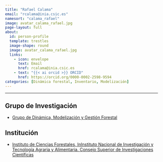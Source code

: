 ```yaml
---
title: "Rafael Calama"
email: "rcalama@inia.csic.es"  
namesort: "calama_rafael"
image: avatar_calama_rafael.jpg
page-layout: full
about: 
  id: person-profile
  template: trestles
  image-shape: round
  image: avatar_calama_rafael.jpg
  links:
    - icon: envelope
      text: Email
      href: rcalama@inia.csic.es
    - text: "{{< ai orcid >}} ORCID"
      href: https://orcid.org/0000-0002-2598-9594
categories: [Dinámica forestal, Inventario, Modelización]
---
```

 
<hr>

:::{#person-profile}

## Grupo de Investigación
- [Grupo de Dinámica, Modelización y Gestión Forestal](https://www.inia.es/investigacion/forestal/Gesti%C3%B3n%20forestal/Din%C3%A1mica%20modelizaci%C3%B3n%20y%20gesti%C3%B3n%20forestal/Pages/Home.aspx)

## Institución
- [Instituto de Ciencias Forestales, InInstituto Nacional de Investigación y Tecnología Agraria y Alimentaria. Consejo Superior de Investigaciones Científicas](https://www.inia.es/)

:::
